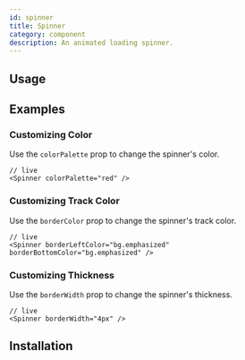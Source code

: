 ```yaml
---
id: spinner
title: Spinner
category: component
description: An animated loading spinner.
---
```


## Usage

<ComponentPlayground />

## Examples

### Customizing Color

Use the `colorPalette` prop to change the spinner's color.

```tsx
// live
<Spinner colorPalette="red" />
```

### Customizing Track Color

Use the `borderColor` prop to change the spinner's track color.

```tsx
// live
<Spinner borderLeftColor="bg.emphasized" borderBottomColor="bg.emphasized" />
```

### Customizing Thickness

Use the `borderWidth` prop to change the spinner's thickness.

```tsx
// live
<Spinner borderWidth="4px" />
```

## Installation

<InstallationGuide />